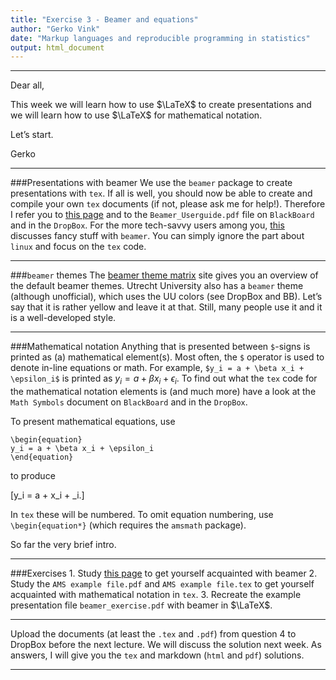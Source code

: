 ```yaml
---
title: "Exercise 3 - Beamer and equations"
author: "Gerko Vink"
date: "Markup languages and reproducible programming in statistics"
output: html_document
---
```


---

Dear all, 

This week we will learn how to use $\LaTeX$ to create presentations and we will learn how to use $\LaTeX$ for mathematical notation. 

Let's start. 

Gerko

---

###Presentations with beamer
We use the `beamer` package to create presentations with `tex`. If all is well, you should now be able to create and compile your own `tex` documents (if not, please ask me for help!). Therefore I refer you to [this page](http://userpages.umbc.edu/~rostamia/beamer/) and to the `Beamer_Userguide.pdf` file on `BlackBoard` and in the `DropBox`. For the more tech-savvy users among you, [this](http://www.math-linux.com/latex-26/article/how-to-make-a-presentation-with-latex-introduction-to-beamer) discusses fancy stuff with `beamer`. You can simply ignore the part about `linux` and focus on the `tex` code. 

---

###`beamer` themes
The [beamer theme matrix](https://www.hartwork.org/beamer-theme-matrix/) site gives you an overview of the default beamer themes. Utrecht University also has a `beamer` theme (although unofficial), which uses the UU colors (see DropBox and BB). Let's say that it is rather yellow and leave it at that. Still, many people use it and it is a well-developed style. 

---

###Mathematical notation
Anything that is presented between `$`-signs is printed as (a) mathematical element(s). Most often, the `$` operator is used to denote in-line equations or math. For example, `$y_i = a + \beta x_i + \epsilon_i$` is printed as $y_i = a + \beta x_i + \epsilon_i$. To find out what the `tex` code for the mathematical notation elements is (and much more) have a look at the `Math Symbols` document on `BlackBoard` and in the `DropBox`.  

To present mathematical equations, use

    \begin{equation}
    y_i = a + \beta x_i + \epsilon_i
    \end{equation}

to produce

\[y_i = a + \beta x_i + \epsilon_i.\]

In `tex` these will be numbered. To omit equation numbering, use `\begin{equation*}` (which requires the `amsmath` package). 

So far the very brief intro. 

---

###Exercises
1. Study [this page](http://userpages.umbc.edu/~rostamia/beamer/) to get yourself acquainted with beamer
2. Study the `AMS example file.pdf` and `AMS example file.tex` to get yourself acquainted with mathematical notation in `tex`. 
3. Recreate the example presentation file `beamer_exercise.pdf` with beamer in $\LaTeX$. 

---

Upload the documents (at least the `.tex` and `.pdf`) from question 4 to DropBox before the next lecture. We will discuss the solution next week. As answers, I will give you the `tex` and markdown (`html` and `pdf`) solutions. 

---

